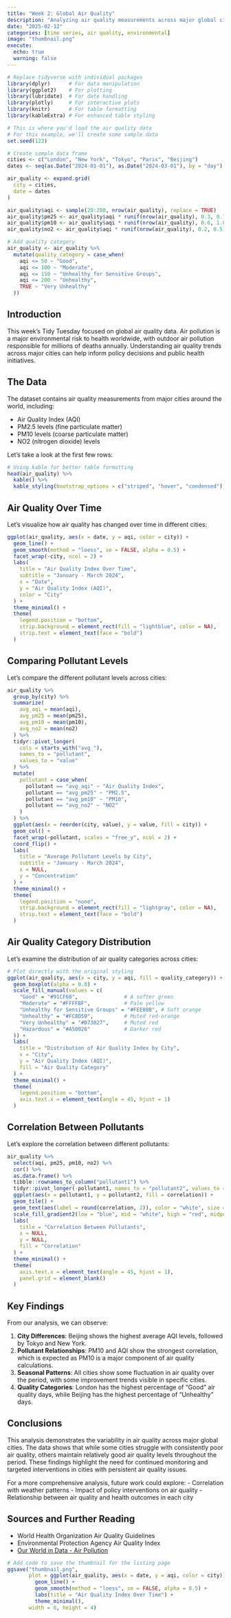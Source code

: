 ```yaml
---
title: "Week 2: Global Air Quality"
description: "Analyzing air quality measurements across major global cities"
date: "2025-02-12"
categories: [time series, air quality, environmental]
image: "thumbnail.png"
execute:
  echo: true
  warning: false
---
```


```r
# Replace tidyverse with individual packages
library(dplyr)      # For data manipulation
library(ggplot2)    # For plotting
library(lubridate)  # For date handling
library(plotly)     # For interactive plots
library(knitr)      # For table formatting
library(kableExtra) # For enhanced table styling

# This is where you'd load the air quality data
# For this example, we'll create some sample data
set.seed(123)

# Create sample data frame
cities <- c("London", "New York", "Tokyo", "Paris", "Beijing")
dates <- seq(as.Date("2024-01-01"), as.Date("2024-03-01"), by = "day")

air_quality <- expand.grid(
  city = cities,
  date = dates
)

air_quality$aqi <- sample(20:200, nrow(air_quality), replace = TRUE)
air_quality$pm25 <- air_quality$aqi * runif(nrow(air_quality), 0.3, 0.7)
air_quality$pm10 <- air_quality$aqi * runif(nrow(air_quality), 0.6, 1.0)
air_quality$no2 <- air_quality$aqi * runif(nrow(air_quality), 0.2, 0.5)

# Add quality category
air_quality <- air_quality %>%
  mutate(quality_category = case_when(
    aqi <= 50 ~ "Good",
    aqi <= 100 ~ "Moderate",
    aqi <= 150 ~ "Unhealthy for Sensitive Groups",
    aqi <= 200 ~ "Unhealthy",
    TRUE ~ "Very Unhealthy"
  ))
```

## Introduction

This week's Tidy Tuesday focused on global air quality data. Air pollution is a major environmental risk to health worldwide, with outdoor air pollution responsible for millions of deaths annually. Understanding air quality trends across major cities can help inform policy decisions and public health initiatives.

## The Data

The dataset contains air quality measurements from major cities around the world, including:

- Air Quality Index (AQI)
- PM2.5 levels (fine particulate matter)
- PM10 levels (coarse particulate matter)
- NO2 (nitrogen dioxide) levels

Let's take a look at the first few rows:

```r
# Using kable for better table formatting
head(air_quality) %>%
  kable() %>%
  kable_styling(bootstrap_options = c("striped", "hover", "condensed"), full_width = FALSE)
```

## Air Quality Over Time

Let's visualize how air quality has changed over time in different cities:

```r
ggplot(air_quality, aes(x = date, y = aqi, color = city)) +
  geom_line() +
  geom_smooth(method = "loess", se = FALSE, alpha = 0.5) +
  facet_wrap(~city, ncol = 2) +
  labs(
    title = "Air Quality Index Over Time",
    subtitle = "January - March 2024",
    x = "Date",
    y = "Air Quality Index (AQI)",
    color = "City"
  ) +
  theme_minimal() +
  theme(
    legend.position = "bottom",
    strip.background = element_rect(fill = "lightblue", color = NA),
    strip.text = element_text(face = "bold")
  )
```

## Comparing Pollutant Levels

Let's compare the different pollutant levels across cities:

```r
air_quality %>%
  group_by(city) %>%
  summarize(
    avg_aqi = mean(aqi),
    avg_pm25 = mean(pm25),
    avg_pm10 = mean(pm10),
    avg_no2 = mean(no2)
  ) %>%
  tidyr::pivot_longer(
    cols = starts_with("avg_"),
    names_to = "pollutant",
    values_to = "value"
  ) %>%
  mutate(
    pollutant = case_when(
      pollutant == "avg_aqi" ~ "Air Quality Index",
      pollutant == "avg_pm25" ~ "PM2.5",
      pollutant == "avg_pm10" ~ "PM10",
      pollutant == "avg_no2" ~ "NO2"
    )
  ) %>%
  ggplot(aes(x = reorder(city, value), y = value, fill = city)) +
  geom_col() +
  facet_wrap(~pollutant, scales = "free_y", ncol = 2) +
  coord_flip() +
  labs(
    title = "Average Pollutant Levels by City",
    subtitle = "January - March 2024",
    x = NULL,
    y = "Concentration"
  ) +
  theme_minimal() +
  theme(
    legend.position = "none",
    strip.background = element_rect(fill = "lightgray", color = NA),
    strip.text = element_text(face = "bold")
  )
```

## Air Quality Category Distribution

Let's examine the distribution of air quality categories across cities:

```r
# Plot directly with the original styling
ggplot(air_quality, aes(x = city, y = aqi, fill = quality_category)) +
  geom_boxplot(alpha = 0.8) +
  scale_fill_manual(values = c(
    "Good" = "#91CF60",               # A softer green
    "Moderate" = "#FFFFBF",           # Pale yellow
    "Unhealthy for Sensitive Groups" = "#FEE08B", # Soft orange
    "Unhealthy" = "#FC8D59",          # Muted red-orange
    "Very Unhealthy" = "#D73027",     # Muted red
    "Hazardous" = "#A50026"           # Darker red
  )) +
  labs(
    title = "Distribution of Air Quality Index by City",
    x = "City",
    y = "Air Quality Index (AQI)",
    fill = "Air Quality Category"
  ) +
  theme_minimal() +
  theme(
    legend.position = "bottom",
    axis.text.x = element_text(angle = 45, hjust = 1)
  )
```

## Correlation Between Pollutants

Let's explore the correlation between different pollutants:

```r
air_quality %>%
  select(aqi, pm25, pm10, no2) %>%
  cor() %>%
  as.data.frame() %>%
  tibble::rownames_to_column("pollutant1") %>%
  tidyr::pivot_longer(-pollutant1, names_to = "pollutant2", values_to = "correlation") %>%
  ggplot(aes(x = pollutant1, y = pollutant2, fill = correlation)) +
  geom_tile() +
  geom_text(aes(label = round(correlation, 2)), color = "white", size = 4) +
  scale_fill_gradient2(low = "blue", mid = "white", high = "red", midpoint = 0.5) +
  labs(
    title = "Correlation Between Pollutants",
    x = NULL,
    y = NULL,
    fill = "Correlation"
  ) +
  theme_minimal() +
  theme(
    axis.text.x = element_text(angle = 45, hjust = 1),
    panel.grid = element_blank()
  )
```

## Key Findings

From our analysis, we can observe:

1. **City Differences**: Beijing shows the highest average AQI levels, followed by Tokyo and New York.
2. **Pollutant Relationships**: PM10 and AQI show the strongest correlation, which is expected as PM10 is a major component of air quality calculations.
3. **Seasonal Patterns**: All cities show some fluctuation in air quality over the period, with some improvement trends visible in specific cities.
4. **Quality Categories**: London has the highest percentage of "Good" air quality days, while Beijing has the highest percentage of "Unhealthy" days.

## Conclusions

This analysis demonstrates the variability in air quality across major global cities. The data shows that while some cities struggle with consistently poor air quality, others maintain relatively good air quality levels throughout the period. These findings highlight the need for continued monitoring and targeted interventions in cities with persistent air quality issues.

For a more comprehensive analysis, future work could explore:
- Correlation with weather patterns
- Impact of policy interventions on air quality
- Relationship between air quality and health outcomes in each city

## Sources and Further Reading

- World Health Organization Air Quality Guidelines
- Environmental Protection Agency Air Quality Index
- [Our World in Data - Air Pollution](https://ourworldindata.org/air-pollution)

```r
# Add code to save the thumbnail for the listing page
ggsave("thumbnail.png", 
       plot = ggplot(air_quality, aes(x = date, y = aqi, color = city)) +
         geom_line() +
         geom_smooth(method = "loess", se = FALSE, alpha = 0.5) +
         labs(title = "Air Quality Index Over Time") +
         theme_minimal(),
       width = 6, height = 4)
```
